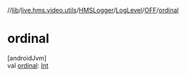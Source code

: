 //[lib](/api-reference/android/v2/home/content)/[live.hms.video.utils](../../../index)/[HMSLogger](../../index)/[LogLevel](../index)/[OFF](index)/[ordinal](ordinal)

# ordinal

[androidJvm]\
val [ordinal](ordinal): [Int](https://kotlinlang.org/api/latest/jvm/stdlib/kotlin/-int/index.html)
